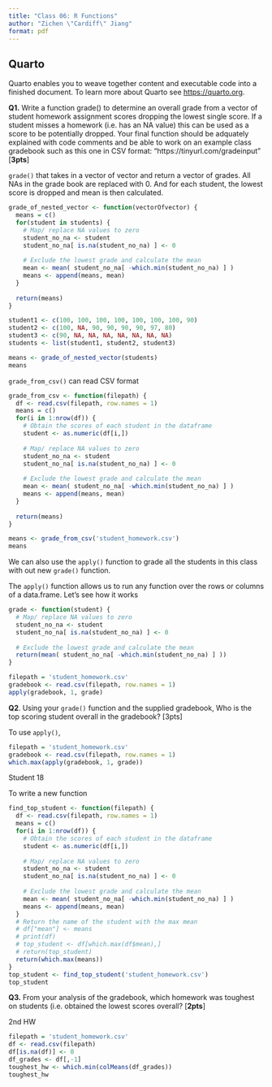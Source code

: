 ```yaml
---
title: "Class 06: R Functions"
author: "Zichen \"Cardiff\" Jiang"
format: pdf
---
```


## Quarto

Quarto enables you to weave together content and executable code into a finished document. To learn more about Quarto see <https://quarto.org>.

**Q1.** Write a function grade() to determine an overall grade from a vector of student homework assignment scores dropping the lowest single score. If a student misses a homework (i.e. has an NA value) this can be used as a score to be potentially dropped. Your final function should be adquately explained with code comments and be able to work on an example class gradebook such as this one in CSV format: "https://tinyurl.com/gradeinput" \[**3pts**\]

`grade()` that takes in a vector of vector and return a vector of grades. All NAs in the grade book are replaced with 0. And for each student, the lowest score is dropped and mean is then calculated.

```r
grade_of_nested_vector <- function(vectorOfvector) {
  means = c()
  for(student in students) {
    # Map/ replace NA values to zero
    student_no_na <- student
    student_no_na[ is.na(student_no_na) ] <- 0
    
    # Exclude the lowest grade and calculate the mean
    mean <- mean( student_no_na[ -which.min(student_no_na) ] )
    means <- append(means, mean)
  }
  
  return(means)
}

student1 <- c(100, 100, 100, 100, 100, 100, 100, 90)
student2 <- c(100, NA, 90, 90, 90, 90, 97, 80)
student3 <- c(90, NA, NA, NA, NA, NA, NA, NA)
students <- list(student1, student2, student3)

means <- grade_of_nested_vector(students)
means
```

`grade_from_csv()` can read CSV format

```r
grade_from_csv <- function(filepath) {
  df <- read.csv(filepath, row.names = 1)
  means = c()
  for(i in 1:nrow(df)) {
    # Obtain the scores of each student in the dataframe
    student <- as.numeric(df[i,])
    
    # Map/ replace NA values to zero
    student_no_na <- student
    student_no_na[ is.na(student_no_na) ] <- 0
    
    # Exclude the lowest grade and calculate the mean
    mean <- mean( student_no_na[ -which.min(student_no_na) ] )
    means <- append(means, mean)
  }
  
  return(means)
}

means <- grade_from_csv('student_homework.csv')
means
```

We can also use the `apply()` function to grade all the students in this class with out new `grade()` function.

The `apply()` function allows us to run any function over the rows or columns of a data.frame. Let's see how it works

```r
grade <- function(student) {
  # Map/ replace NA values to zero
  student_no_na <- student
  student_no_na[ is.na(student_no_na) ] <- 0
  
  # Exclude the lowest grade and calculate the mean
  return(mean( student_no_na[ -which.min(student_no_na) ] ))
}

filepath = 'student_homework.csv'
gradebook <- read.csv(filepath, row.names = 1)
apply(gradebook, 1, grade)
```

**Q2**. Using your `grade()` function and the supplied gradebook, Who is the top scoring student overall in the gradebook? \[3pts\]

To use `apply()`,

```r
filepath = 'student_homework.csv'
gradebook <- read.csv(filepath, row.names = 1)
which.max(apply(gradebook, 1, grade))
```

Student 18

To write a new function

```r
find_top_student <- function(filepath) {
  df <- read.csv(filepath, row.names = 1)
  means = c()
  for(i in 1:nrow(df)) {
    # Obtain the scores of each student in the dataframe
    student <- as.numeric(df[i,])
    
    # Map/ replace NA values to zero
    student_no_na <- student
    student_no_na[ is.na(student_no_na) ] <- 0
    
    # Exclude the lowest grade and calculate the mean
    mean <- mean( student_no_na[ -which.min(student_no_na) ] )
    means <- append(means, mean)
  }
  # Return the name of the student with the max mean
  # df["mean"] <- means
  # print(df)
  # top_student <- df[which.max(df$mean),]
  # return(top_student)
  return(which.max(means))
}
top_student <- find_top_student('student_homework.csv')
top_student
```

**Q3.** From your analysis of the gradebook, which homework was toughest on students (i.e. obtained the lowest scores overall? \[**2pts**\]

2nd HW

```r
filepath = 'student_homework.csv'
df <- read.csv(filepath)
df[is.na(df)] <- 0
df_grades <- df[,-1]
toughest_hw <- which.min(colMeans(df_grades))
toughest_hw
```
